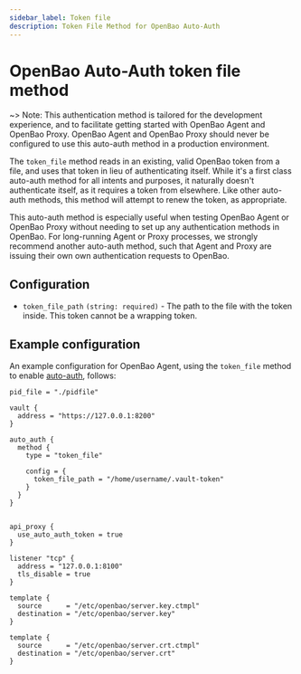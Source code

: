 ```yaml
---
sidebar_label: Token file
description: Token File Method for OpenBao Auto-Auth
---
```


# OpenBao Auto-Auth token file method

~> Note: This authentication method is tailored for the development experience,
and to facilitate getting started with OpenBao Agent and OpenBao Proxy. OpenBao Agent and
OpenBao Proxy should never be configured to use this auto-auth method in a production environment.

The `token_file` method reads in an existing, valid OpenBao token from a file, and uses that
token in lieu of authenticating itself. While it's a first class auto-auth method for all intents
and purposes, it naturally doesn't authenticate itself, as it requires a token from elsewhere. Like
other auto-auth methods, this method will attempt to renew the token, as appropriate.

This auto-auth method is especially useful when testing OpenBao Agent or OpenBao Proxy without needing to set up
any authentication methods in OpenBao. For long-running Agent or Proxy processes, we strongly recommend another
auto-auth method, such that Agent and Proxy are issuing their own own authentication requests to OpenBao.

## Configuration

- `token_file_path` `(string: required)` - The path to the file with the token inside. This token cannot be a wrapping token.

## Example configuration

An example configuration for OpenBao Agent, using the `token_file` method to enable [auto-auth](/docs/agent-and-proxy/autoauth), follows:

```hcl
pid_file = "./pidfile"

vault {
  address = "https://127.0.0.1:8200"
}

auto_auth {
  method {
    type = "token_file"

    config = {
      token_file_path = "/home/username/.vault-token"
    }
  }
}


api_proxy {
  use_auto_auth_token = true
}

listener "tcp" {
  address = "127.0.0.1:8100"
  tls_disable = true
}

template {
  source      = "/etc/openbao/server.key.ctmpl"
  destination = "/etc/openbao/server.key"
}

template {
  source      = "/etc/openbao/server.crt.ctmpl"
  destination = "/etc/openbao/server.crt"
}
```
